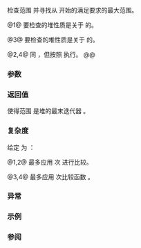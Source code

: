 {{cpp/title|is_heap_until}}
{{cpp/algorithm/navbar}}
{{dcl begin}}
{{dcl header|algorithm}}
{{dcl|num=1|since=c++11|notes={{mark constexpr since c++20}}|
template&lt; class RandomIt &gt;
RandomIt is_heap_until( RandomIt first, RandomIt last );
}}
{{dcl|num=2|since=c++17|
template&lt; class ExecutionPolicy, class RandomIt &gt;
RandomIt is_heap_until( ExecutionPolicy&amp;&amp; policy,
                        RandomIt first, RandomIt last );
}}
{{dcl|num=3|since=c++11|notes={{mark constexpr since c++20}}|
template&lt; class RandomIt, class Compare &gt;
RandomIt is_heap_until( RandomIt first, RandomIt last, Compare comp );
}}
{{dcl|num=4|since=c++17|
template&lt; class ExecutionPolicy, class RandomIt, class Compare &gt;
RandomIt is_heap_until( ExecutionPolicy&amp;&amp; policy,
                        RandomIt first, RandomIt last, Compare comp );
}}
{{dcl end}}

检查范围 {{range|first|last}} 并寻找从 {{c|first}} 开始的满足{{rlp|/#堆操作|堆}}要求的最大范围。

@1@ 要检查的堆性质是关于 {{rev inl|until=c++20|{{c/core|operator&lt;}}}}{{rev inl|since=c++20|{{c|std::less{}&lt;!----&gt;}}}} 的。

@3@ 要检查的堆性质是关于 {{c|comp}} 的。

@2,4@ 同 {{v|1,3}}，但按照 {{c|policy}} 执行。
@@ {{cpp/algorithm/parallel overload precondition|plural=yes}}

===参数===
{{par begin}}
{{par range|3=要检验的}}
{{par exec pol}}
{{par cmp|comp|p1=RandomIt}} 
{{par hreq}}
{{par req named|RandomIt|RandomAccessIterator}}
{{par req named|Compare|Compare}}
{{par end}}

===返回值===
使得范围 {{range|first|it}} 是堆的最末迭代器 {{c|it}}。

===复杂度===
给定 {{mathjax-or|\(\scriptsize N\)|N}} 为 {{c|std::distance(first, last)}}：

@1,2@ 最多应用 {{mathjax-or|\(\scriptsize O(N)\)|O(N)}} 次 {{rev inl|until=c++20|{{c/core|operator&lt;}}}}{{rev inl|since=c++20|{{c|std::less{}&lt;!----&gt;}}}} 进行比较。

@3,4@ 最多应用 {{mathjax-or|\(\scriptsize O(N)\)|O(N)}} 次比较函数 {{c|comp}}。

===异常===
{{cpp/algorithm/parallel exceptions reporting behavior|singular=no}}

===示例===
{{example
|
|code=
#include &lt;algorithm&gt;
#include &lt;iostream&gt;
#include &lt;vector&gt;

int main()
{
    std::vector&lt;int&gt; v{3, 1, 4, 1, 5, 9};
    
    std::make_heap(v.begin(), v.end());
    
    // 将堆扰乱
    v.push_back(2);
    v.push_back(6);
    
    auto heap_end = std::is_heap_until(v.begin(), v.end());
    
    std::cout &lt;&lt; "v 的所有元素：";
    for (auto i : v)
        std::cout &lt;&lt; i &lt;&lt; ' ';
    std::cout &lt;&lt; '\n';
    
    std::cout &lt;&lt; "只是堆的部分：";
    for (auto i = v.begin(); i != heap_end; ++i)
        std::cout &lt;&lt; *i &lt;&lt; ' ';
    std::cout &lt;&lt; '\n';
}
|output=
v 的所有元素：9 5 4 1 1 3 2 6 
只是堆的部分：9 5 4 1 1 3 2 
}}

===参阅===
{{dsc begin}}
{{dsc inc|cpp/algorithm/dsc is_heap}}
{{dsc inc|cpp/algorithm/dsc make_heap}}
{{dsc inc|cpp/algorithm/dsc push_heap}}
{{dsc inc|cpp/algorithm/dsc pop_heap}}
{{dsc inc|cpp/algorithm/dsc sort_heap}}
{{dsc inc|cpp/algorithm/ranges/dsc is_heap_until}}
{{dsc end}}

{{langlinks|de|en|es|fr|it|ja|pt|ru}}